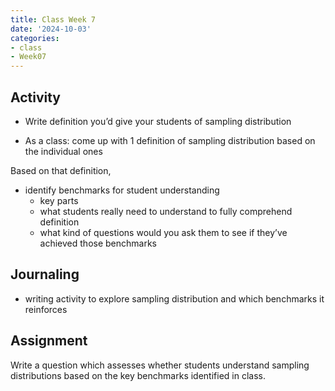 ```yaml
---
title: Class Week 7
date: '2024-10-03'
categories:
- class
- Week07
---
```


## Activity

- Write definition you'd give your students of sampling distribution

- As a class: come up with 1 definition of sampling distribution based on the individual ones

Based on that definition, 

- identify benchmarks for student understanding
    - key parts
    - what students really need to understand to fully comprehend definition
    - what kind of questions would you ask them to see if they've achieved those benchmarks


## Journaling

- writing activity to explore sampling distribution and which benchmarks it reinforces

## Assignment

Write a question which assesses whether students understand sampling distributions based on the key benchmarks identified in class.
